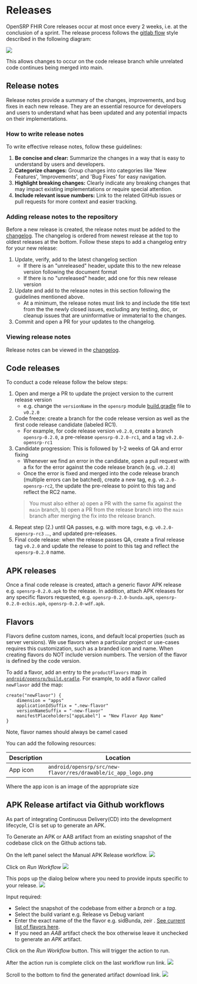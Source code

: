# Releases

OpenSRP FHIR Core releases occur at most once every 2 weeks, i.e. at the conclusion of a sprint. The release process follows the [gitlab flow](https://docs.gitlab.com/ee/topics/gitlab_flow.html#release-branches-with-gitlab-flow) style described in the following diagram:

![](/img/gitlabflow.png)

This allows changes to occur on the code release branch while unrelated code continues being merged into main.

## Release notes

Release notes provide a summary of the changes, improvements, and bug fixes in each new release. They are an essential resource for developers and users to understand what has been updated and any potential impacts on their implementations.

### How to write release notes

To write effective release notes, follow these guidelines:

1. **Be concise and clear:** Summarize the changes in a way that is easy to understand by users and developers.
2. **Categorize changes:** Group changes into categories like 'New Features', 'Improvements', and 'Bug Fixes' for easy navigation.
3. **Highlight breaking changes:** Clearly indicate any breaking changes that may impact existing implementations or require special attention.
4. **Include relevant issue numbers:** Link to the related GitHub issues or pull requests for more context and easier tracking.

### Adding release notes to the repository

Before a new release is created, the release notes must be added to the [changelog](https://github.com/opensrp/fhircore/blob/main/CHANGELOG.md). The changelog is ordered from newest release at the top to oldest releases at the bottom. Follow these steps to add a changelog entry for your new release:

1. Update, verify, add to the latest changelog section
    * If there is an "unreleased" header, update this to the new release version following the document format
    * If there is no "unreleased" header, add one for this new release version
2. Update and add to the release notes in this section following the guidelines mentioned above.
    * At a minimum, the release notes must link to and include the title text from the the newly closed issues, excluding any testing, doc, or cleanup issues that are uninformative or immaterial to the changes.
3. Commit and open a PR for your updates to the changelog.

### Viewing release notes

Release notes can be viewed in the [changelog](https://github.com/opensrp/fhircore/blob/main/CHANGELOG.md).

## Code releases

To conduct a code release follow the below steps:

1. Open and merge a PR to update the project version to the current release version
    * e.g. change the `versionName` in the `opensrp` module [build.gradle](https://github.com/opensrp/fhircore/blob/main/android/opensrp/build.gradle#L28) file to `v0.2.0`
1. Code freeze: create a branch for the code release version as well as the first code release candidate (labeled RC1).
    * For example, for code release version `v0.2.0`, create a branch `opensrp-0.2.0`, a pre-release `opensrp-0.2.0-rc1`, and a tag `v0.2.0-opensrp-rc1`
1. Candidate progression: This is followed by 1-2 weeks of QA and error fixing
    * Whenever we find an error in the candidate, open a pull request with a fix for the error against the code release branch (e.g.  `v0.2.0`)
    * Once the error is fixed and merged into the code release branch (multiple errors can be batched), create a new tag, e.g. `v0.2.0-opensrp-rc2`, the update the pre-release to point to this tag and reflect the RC2 name.
    > You must also either a) open a PR with the same fix against the `main` branch, b) open a PR from the release branch into the `main` branch after merging the fix into the release branch.
1. Repeat step (2.) until QA passes, e.g. with more tags, e.g. `v0.2.0-opensrp-rc3` ..., and updated pre-releases.
1. Final code release: when the release passes QA, create a final release tag `v0.2.0` and update the release to point to this tag and reflect the `opensrp-0.2.0` name.

## APK releases

Once a final code release is created, attach a generic flavor APK release e.g. `opensrp-0.2.0.apk` to the release. In addition, attach APK releases for any specific flavors requested, e.g. `opensrp-0.2.0-bunda.apk`, `opensrp-0.2.0-ecbis.apk`, `opensrp-0.2.0-wdf.apk`.

## Flavors

Flavors define custom names, icons, and default local properties (such as server versions). We use flavors when a particular project or use-cases requires this customization, such as a branded icon and name. When creating flavors do NOT include version numbers. The version of the flavor is defined by the code version.

To add a flavor, add an entry to the `productFlavors` map in [`android/opensrp/build.gradle`](https://github.com/opensrp/fhircore/blob/main/android/opensrp/build.gradle). For example, to add a flavor called `newFlavor` add the map:

```
create("newFlavor") {
    dimension = "apps"
    applicationIdSuffix = ".new-flavor"
    versionNameSuffix = "-new-flavor"
    manifestPlaceholders["appLabel"] = "New Flavor App Name"
}
```
 Note, flavor names should always be camel cased

You can add the following resources:

Description|Location
---|---
App icon|`android/opensrp/src/new-flavor/res/drawable/ic_app_logo.png`

Where the app icon is an image of the appropriate size

## APK Release artifact via Github workflows

As part of integrating Continuous Delivery(CD) into the development lifecycle, CI is set up to generate an APK.

To Generate an APK or AAB artifact from an existing snapshot of the codebase click on the Github actions tab.

On the left panel select the Manual APK Release workflow.
![](/img/manual-workflow-menu-item.png)

Click on _Run Workflow_
![](/img/manual-workflow-run-button.png)

This pops up the dialog below where you need to provide inputs specific to your release.
![](/img/manual-workflow-input-popup.png)

Input required:
- Select the snapshot of the codebase from either a _branch_ or a _tag_. 
- Select the build variant e.g. Release vs Debug variant
- Enter the exact name of the the flavor e.g. sidBunda, zeir . [See current list of flavors here](https://github.com/opensrp/fhircore/blob/025125106b5467c26d32de9b60387429d0808548/android/quest/build.gradle.kts#L182).
- If you need an *AAB* artifact check the box otherwise leave it unchecked to generate an *APK* artifact.

Click on the *Run Workflow* button. This will trigger the action to run.

After the action run is complete click on the last workflow run link.
![](/img/manual-workflow-run-link.png)

Scroll to the bottom to find the generated artifact download link.
![](/img/manual-workflow-release-artifact-link.png)

